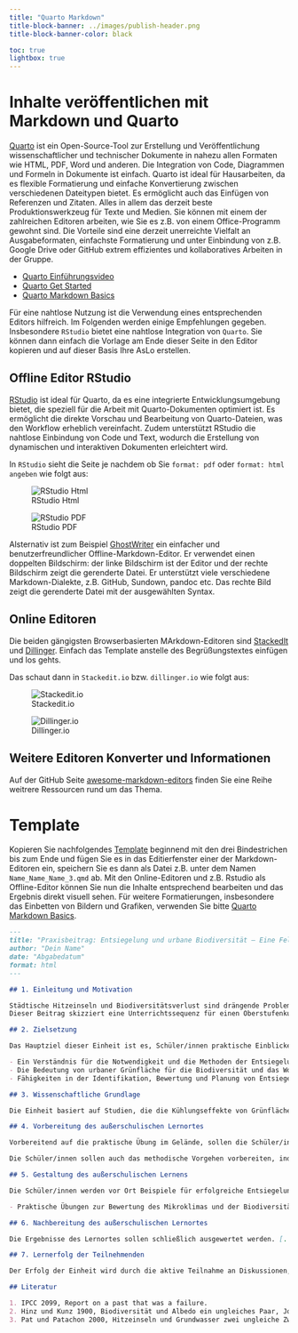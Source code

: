 ```yaml
---
title: "Quarto Markdown"
title-block-banner: ../images/publish-header.png
title-block-banner-color: black

toc: true
lightbox: true
---
```


# Inhalte veröffentlichen mit Markdown und Quarto

[Quarto](https://quarto.org/) ist ein Open-Source-Tool zur Erstellung und Veröffentlichung wissenschaftlicher und technischer Dokumente in nahezu allen Formaten wie HTML, PDF, Word und anderen. Die Integration von Code, Diagrammen und Formeln in Dokumente ist einfach.  Quarto ist ideal für Hausarbeiten, da es flexible Formatierung und einfache Konvertierung zwischen verschiedenen Dateitypen bietet. Es ermöglicht auch das Einfügen von Referenzen und Zitaten. Alles in allem das derzeit beste Produktionswerkzeug für Texte und Medien. Sie können mit einem der zahlreichen Editoren arbeiten, wie Sie es z.B. von einem Office-Programm gewohnt sind. Die Vorteile sind eine derzeit unerreichte Vielfalt an Ausgabeformaten, einfachste Formatierung und unter Einbindung von z.B. Google Drive oder GitHub extrem effizientes und kollaboratives Arbeiten in der Gruppe. 


- [Quarto Einführungsvideo](https://www.youtube.com/watch?v=FBYcVThIuFc&ab_channel=Dr.BenjaminSchlegel)
- [Quarto Get Started](https://quarto.org/docs/get-started/)
- [Quarto Markdown Basics](https://quarto.org/docs/authoring/markdown-basics.html)

Für eine nahtlose Nutzung ist die Verwendung eines entsprechenden Editors hilfreich. Im Folgenden werden einige Empfehlungen gegeben.  Insbesondere `RStudio` bietet eine nahtlose Integration von `Quarto`. Sie können dann einfach die Vorlage am Ende dieser Seite in den Editor kopieren und auf dieser Basis Ihre AsLo erstellen. 


## Offline Editor RStudio

[RStudio](https://posit.co/download/rstudio-desktop/) ist ideal für Quarto, da es eine integrierte Entwicklungsumgebung bietet, die speziell für die Arbeit mit Quarto-Dokumenten optimiert ist. Es ermöglicht die direkte Vorschau und Bearbeitung von Quarto-Dateien, was den Workflow erheblich vereinfacht. Zudem unterstützt RStudio die nahtlose Einbindung von Code und Text, wodurch die Erstellung von dynamischen und interaktiven Dokumenten erleichtert wird.

In `RStudio` sieht die Seite je nachdem ob Sie `format: pdf` oder `format: html angeben` wie folgt aus:

::: {layout-ncol=2}

![RStudio Html](../images/rstudio-aslo-html.png)

![RStudio PDF](../images/rstudio-aslo-pdf.png)


:::

Alsternativ ist zum Beispiel [GhostWriter](https://invent.kde.org/office/ghostwriter) ein einfacher und benutzerfreundlicher Offline-Markdown-Editor. Er verwendet einen doppelten Bildschirm: der linke Bildschirm ist der Editor und der rechte Bildschirm zeigt die gerenderte Datei. Er unterstützt viele verschiedene Markdown-Dialekte, z.B. GitHub, Sundown, pandoc etc. Das rechte Bild zeigt die gerenderte Datei mit der ausgewählten Syntax.


## Online Editoren

Die beiden gängigsten Browserbasierten MArkdown-Editoren sind [StackedIt](https://stackedit.io/)  und [Dillinger](https://dillinger.io/). Einfach das Template anstelle des Begrüßungstextes einfügen und los gehts.   


Das schaut dann in `Stackedit.io` bzw. `dillinger.io` wie folgt aus:

::: {layout-ncol=2}

![Stackedit.io](../images/stackedit-aslo-html.png)


![Dillinger.io](../images/dillinger-aslo-html.png)


:::


##  Weitere Editoren Konverter und Informationen

Auf der GitHub Seite [awesome-markdown-editors](https://github.com/mundimark/awesome-markdown-editors) finden Sie eine Reihe weitrere Ressourcen rund um das Thema.


# Template

Kopieren Sie nachfolgendes [Template](unit02-03.qmd) beginnend mit den drei Bindestrichen bis zum Ende und fügen Sie es in das Editierfenster einer der Markdown-Editoren ein, speichern Sie es
dann als Datei z.B. unter dem Namen `Name_Name_Name_3.qmd` ab. Mit den Online-Editoren und z.B. Rstudio als Offline-Editor können Sie nun die Inhalte entsprechend bearbeiten und das Ergebnis direkt visuell sehen. Für weitere Formatierungen, insbesondere das Einbetten von Bildern und Grafiken, verwenden Sie bitte [Quarto Markdown Basics](https://quarto.org/docs/authoring/markdown-basics.html).

```Markdown
---
title: "Praxisbeitrag: Entsiegelung und urbane Biodiversität – Eine Feldstudie für einen Oberstufenkurs in Marburg"
author: "Dein Name"
date: "Abgabedatum"
format: html
---

## 1. Einleitung und Motivation

Städtische Hitzeinseln und Biodiversitätsverlust sind drängende Probleme, die durch zunehmende Flächenversiegelung in urbanen Gebieten verstärkt werden (IPCC 2099). [...]
Dieser Beitrag skizziert eine Unterrichtssequenz für einen Oberstufenkurs, der das Bewusstsein für die Auswirkungen von Entsiegelungsmaßnahmen in Marburg schärfen und praktisches Wissen vermitteln soll.

## 2. Zielsetzung

Das Hauptziel dieser Einheit ist es, Schüler/innen praktische Einblicke in die positiven Effekte von Entsiegelungs- und Begrünungsprojekten auf das urbane Mikroklima und die Biodiversität zu geben. Die Schüler/innen sollen:

- Ein Verständnis für die Notwendigkeit und die Methoden der Entsiegelung entwickeln.
- Die Bedeutung von urbaner Grünfläche für die Biodiversität und das Wohlbefinden der Stadtbevölkerung erkennen.
- Fähigkeiten in der Identifikation, Bewertung und Planung von Entsiegelungsprojekten erwerben.

## 3. Wissenschaftliche Grundlage

Die Einheit basiert auf Studien, die die Kühlungseffekte von Grünflächen, die Erhöhung der Albedo durch helle und durchlässige Oberflächen und die positiven Auswirkungen auf die lokale Flora und Fauna dokumentieren (Hinz und Kunz 1900). Entsiegelung trägt zur Reduzierung der Hitzeinseln bei und fördert die Grundwasserneubildung (Pat und Patachon 2000).

## 4. Vorbereitung des außerschulischen Lernortes

Vorbereitend auf die praktische Übung im Gelände, sollen die Schüler/innen den Einfluss von Entsiegelungsmaßnahmen auf das Mikroklima und die Biodiversität theoretisch erfassen. Zentral ist dabei, dass [...].

Die Schüler/innen sollen auch das methodische Vorgehen vorbereiten, indem [...] (siehe Material M1).

## 5. Gestaltung des außerschulischen Lernens

Die Schüler/innen werden vor Ort Beispiele für erfolgreiche Entsiegelungsprojekte in Marburg untersuchen, wie die Gestaltung um die Elisabethkirche [...]. Aktivitäten umfassen:

- Praktische Übungen zur Bewertung des Mikroklimas und der Biodiversität vor und nach der Entsiegelung. [...]

## 6. Nachbereitung des außerschulischen Lernortes

Die Ergebnisse des Lernortes sollen schließlich ausgewertet werden. [...] Daran anschließend soll der Lernort hinsichtlich seiner Anpassung an den Klimawandel bewertet werden. Dazu [...] (siehe Material M4).

## 7. Lernerfolg der Teilnehmenden

Der Erfolg der Einheit wird durch die aktive Teilnahme an Diskussionen, das Verständnis der thematischen Inhalte und die Fähigkeit, eigene Lösungsansätze für Entsiegelungsmaßnahmen zu entwickeln, gemessen. Es soll ein Wissenszuwachs in [...] erreicht werden.

## Literatur

1. IPCC 2099, Report on a past that was a failure.
2. Hinz und Kunz 1900, Biodiversität und Albedo ein ungleiches Paar, Journal of unpublished findings 1.
3. Pat und Patachon 2000, Hitzeinseln und Grundwasser zwei ungleiche Zwillinge, Journal of Applied Nonsense 2/12.

```


